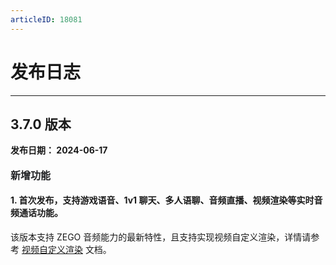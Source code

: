 ```yaml
---
articleID: 18081
---
```

<style>
.hthree{
    margin: 24px 0 20px !important;
    font-size: 16px !important;
    color: #232427 !important;
    font-weight: 600 !important;
    line-height: 1 !important;
    font-family: "PingFangSC-Medium";
}

</style>

# 发布日志

- - -

<!-- Zego-Split-Line Do Not Remove Me -->

## 3.7.0 版本

**发布日期： 2024-06-17** 


<p class="hthree">新增功能</p>

#### 1. 首次发布，支持游戏语音、1v1 聊天、多人语聊、音频直播、视频渲染等实时音频通话功能。

该版本支持 ZEGO 音频能力的最新特性，且支持实现视频自定义渲染，详情请参考 [视频自定义渲染](!VideoAdvanced/CustomVideoRender) 文档。
